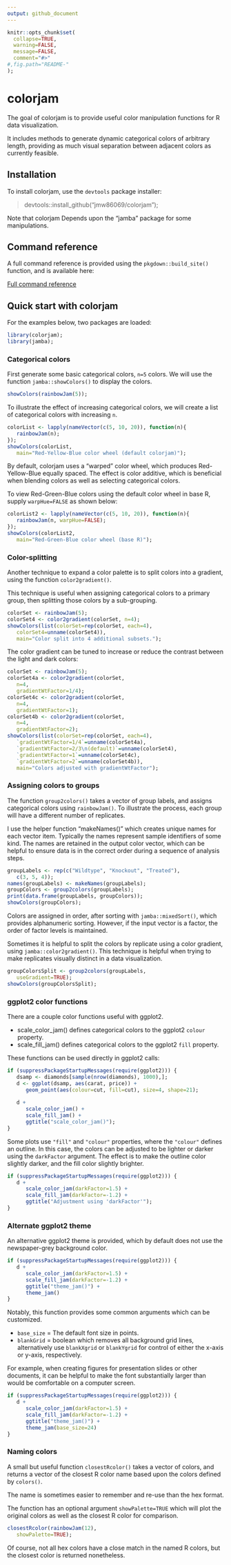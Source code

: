 ```yaml
---
output: github_document
---
```


```r
knitr::opts_chunk$set(
  collapse=TRUE,
  warning=FALSE,
  message=FALSE,
  comment="#>"
#,fig.path="README-"
);
```
# colorjam

The goal of colorjam is to provide useful color manipulation functions
for R data visualization.

It includes methods to generate dynamic categorical colors of
arbitrary length, providing as much visual separation between
adjacent colors as currently feasible.

## Installation

To install colorjam, use the `devtools` package installer:

> devtools::install_github("jmw86069/colorjam");

Note that colorjam Depends upon the "jamba" package for some
manipulations.

## Command reference

A full command reference is provided using the `pkgdown::build_site()`
function, and is available here:

[Full command reference](https://jmw86069.github.io/colorjam)

## Quick start with colorjam

For the examples below, two packages are loaded:

```r
library(colorjam);
library(jamba);
```

### Categorical colors

First generate some basic categorical colors, `n=5` colors. We
will use the function `jamba::showColors()` to display the colors.

```r
showColors(rainbowJam(5));
```

To illustrate the effect of increasing categorical colors,
we will create a list of categorical colors with increasing `n`.

```r
colorList <- lapply(nameVector(c(5, 10, 20)), function(n){
   rainbowJam(n);
});
showColors(colorList,
   main="Red-Yellow-Blue color wheel (default colorjam)");
```

By default, colorjam uses a "warped" color wheel, which produces
Red-Yellow-Blue equally spaced. The effect is color additive,
which is beneficial when blending colors as well as selecting
categorical colors.

To view Red-Green-Blue colors using the default color wheel
in base R, supply `warpHue=FALSE` as shown below:

```r
colorList2 <- lapply(nameVector(c(5, 10, 20)), function(n){
   rainbowJam(n, warpHue=FALSE);
});
showColors(colorList2,
   main="Red-Green-Blue color wheel (base R)");
```

### Color-splitting

Another technique to expand a color palette is to split colors
into a gradient, using the function `color2gradient()`.

This technique is useful when assigning categorical colors to a primary
group, then splitting those colors by a sub-grouping.

```r
colorSet <- rainbowJam(5);
colorSet4 <- color2gradient(colorSet, n=4);
showColors(list(colorSet=rep(colorSet, each=4),
   colorSet4=unname(colorSet4)),
   main="Color split into 4 additional subsets.");
```

The color gradient can be tuned to increase or reduce the contrast
between the light and dark colors:

```r
colorSet <- rainbowJam(5);
colorSet4a <- color2gradient(colorSet,
   n=4,
   gradientWtFactor=1/4);
colorSet4c <- color2gradient(colorSet,
   n=4,
   gradientWtFactor=1);
colorSet4b <- color2gradient(colorSet,
   n=4,
   gradientWtFactor=2);
showColors(list(colorSet=rep(colorSet, each=4),
   `gradientWtFactor=1/4`=unname(colorSet4a),
   `gradientWtFactor=2/3\n(default)`=unname(colorSet4),
   `gradientWtFactor=1`=unname(colorSet4c),
   `gradientWtFactor=2`=unname(colorSet4b)),
   main="Colors adjusted with gradientWtFactor");
```

### Assigning colors to groups

The function `group2colors()` takes a vector of group labels,
and assigns categorical colors using `rainbowJam()`.
To illustrate the process, each group will have a different
number of replicates.

I use the helper function "makeNames()" which creates unique
names for each vector item. Typically the names represent sample
identifiers of some kind. The names are retained in the output
color vector, which can be helpful to ensure data is in the correct
order during a sequence of analysis steps.

```r
groupLabels <- rep(c("Wildtype", "Knockout", "Treated"),
   c(3, 5, 4));
names(groupLabels) <- makeNames(groupLabels);
groupColors <- group2colors(groupLabels);
print(data.frame(groupLabels, groupColors));
showColors(groupColors);
```

Colors are assigned in order, after sorting with `jamba::mixedSort()`,
which provides alphanumeric sorting. However, if the input vector is
a factor, the order of factor levels is maintained.

Sometimes it is helpful to split the colors by replicate using
a color gradient, using `jamba::color2gradient()`. This technique is
helpful when trying to make replicates visually distinct in a
data visualization.


```r
groupColorsSplit <- group2colors(groupLabels,
   useGradient=TRUE);
showColors(groupColorsSplit);
```

### ggplot2 color functions

There are a couple color functions useful with ggplot2.

* scale_color_jam() defines categorical colors to the ggplot2 `colour`
property.
* scale_fill_jam() defines categorical colors to the ggplot2 `fill`
property.

These functions can be used directly in ggplot2 calls:

```r
if (suppressPackageStartupMessages(require(ggplot2))) {
   dsamp <- diamonds[sample(nrow(diamonds), 1000),];
   d <- ggplot(dsamp, aes(carat, price)) +
      geom_point(aes(colour=cut, fill=cut), size=4, shape=21);
   
   d +
      scale_color_jam() +
      scale_fill_jam() +
      ggtitle("scale_color_jam()");
}
```

Some plots use `"fill"` and `"colour"` properties, where the `"colour"`
defines an outline. In this case, the colors can be adjusted to be
lighter or darker using the `darkFactor` argument. The effect is to
make the outline color slightly darker, and the fill color slightly
brighter.

```r
if (suppressPackageStartupMessages(require(ggplot2))) {
   d +
      scale_color_jam(darkFactor=1.5) +
      scale_fill_jam(darkFactor=-1.2) +
      ggtitle("Adjustment using 'darkFactor'");
}
```

### Alternate ggplot2 theme

An alternative ggplot2 theme is provided, which by default does
not use the newspaper-grey background color.

```r
if (suppressPackageStartupMessages(require(ggplot2))) {
   d +
      scale_color_jam(darkFactor=1.5) +
      scale_fill_jam(darkFactor=-1.2) +
      ggtitle("theme_jam()") +
      theme_jam()
}
```

Notably, this function provides some common arguments which can
be customized.

* `base_size` = The default font size in points.
* `blankGrid` = boolean which removes all background grid lines,
alternatively use `blankXgrid` or `blankYgrid` for control of
either the x-axis or y-axis, respectively.

For example, when creating figures for presentation slides or
other documents, it can be helpful to make the font substantially
larger than would be comfortable on a computer screen.

```r
if (suppressPackageStartupMessages(require(ggplot2))) {
   d +
      scale_color_jam(darkFactor=1.5) +
      scale_fill_jam(darkFactor=-1.2) +
      ggtitle("theme_jam()") +
      theme_jam(base_size=24)
}
```

### Naming colors

A small but useful function `closestRcolor()` takes a vector of colors,
and returns a vector of the closest R color name based upon the
colors defined by `colors()`.

The name is sometimes easier to remember and re-use than the hex format.

The function has an optional argument `showPalette=TRUE` which will
plot the original colors as well as the closest R color for comparison.

```r
closestRcolor(rainbowJam(12),
   showPalette=TRUE);
```

Of course, not all hex colors have a close match in the named R colors,
but the closest color is returned nonetheless.

